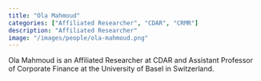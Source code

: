 ```yaml
---
title: "Ola Mahmoud"
categories: ["Affiliated Researcher", "CDAR", "CRMR"]
description: "Affiliated Researcher"
image: "/images/people/ola-mahmoud.png"
---
```


Ola Mahmoud is an Affiliated Researcher at CDAR and Assistant Professor of Corporate Finance at the University of Basel in Switzerland.
